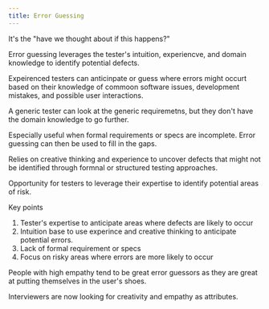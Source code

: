 ```yaml
---
title: Error Guessing
---
```


It's the "have we thought about if this happens?"

Error guessing leverages the tester's intuition, experiencve, and domain knowledge to identify potential defects.

Expeirenced testers can anticinpate or guess where errors might occurt based on their knowledge of commoon software issues, development mistakes, and possible user interactions.

A generic tester can look at the generic requiremetns, but they don't have the domain knowledge to go further.

Especially useful when formal requirements or specs are incomplete. Error guessing can then be used to fill in the gaps.

Relies on creative thinking and experience to uncover defects that might not be identified through formnal or structured testing approaches.

Opportunity for testers to leverage their expertise to identify potential areas of risk.

Key points

1. Tester's expertise to anticipate areas where defects are likely to occur
2. Intuition base to use experince and creative thinking to anticipate potential errors. 
3. Lack of formal requirement or specs
4. Focus on risky areas where errors are more likely to occur

People with high empathy tend to be great error guessors as they are great at putting themselves in the user's shoes.

Interviewers are now looking for creativity and empathy as attributes.